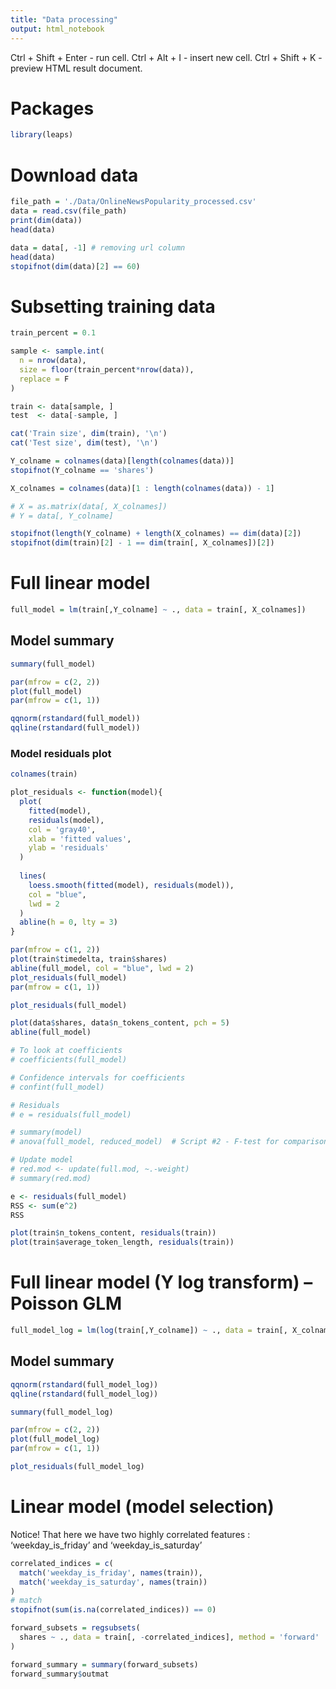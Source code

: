 ```yaml
---
title: "Data processing"
output: html_notebook
---
```


Ctrl + Shift + Enter - run cell.
Ctrl + Alt + I - insert new cell.
Ctrl + Shift + K - preview HTML result document.

# Packages
```r
library(leaps)
```


# Download data

```r
file_path = './Data/OnlineNewsPopularity_processed.csv'
data = read.csv(file_path)
print(dim(data))
head(data)
```

```r
data = data[, -1] # removing url column
head(data)
stopifnot(dim(data)[2] == 60)
```


# Subsetting training data

```r
train_percent = 0.1

sample <- sample.int(
  n = nrow(data), 
  size = floor(train_percent*nrow(data)), 
  replace = F
)

train <- data[sample, ]
test  <- data[-sample, ]

cat('Train size', dim(train), '\n')
cat('Test size', dim(test), '\n')
```
```r
Y_colname = colnames(data)[length(colnames(data))]
stopifnot(Y_colname == 'shares')

X_colnames = colnames(data)[1 : length(colnames(data)) - 1]

# X = as.matrix(data[, X_colnames])
# Y = data[, Y_colname]

stopifnot(length(Y_colname) + length(X_colnames) == dim(data)[2])
stopifnot(dim(train)[2] - 1 == dim(train[, X_colnames])[2])
```


# Full linear model

```r
full_model = lm(train[,Y_colname] ~ ., data = train[, X_colnames])
```


## Model summary
```r
summary(full_model)
```

```r
par(mfrow = c(2, 2))
plot(full_model)
par(mfrow = c(1, 1))
```

```r
qqnorm(rstandard(full_model))
qqline(rstandard(full_model))
```

### Model residuals plot

```r
colnames(train)
```
```r
plot_residuals <- function(model){
  plot(
    fitted(model),
    residuals(model),
    col = 'gray40',
    xlab = 'fitted values',
    ylab = 'residuals'
  )
  
  lines(
    loess.smooth(fitted(model), residuals(model)),
    col = "blue",
    lwd = 2
  )
  abline(h = 0, lty = 3)
}

par(mfrow = c(1, 2))
plot(train$timedelta, train$shares)
abline(full_model, col = "blue", lwd = 2)
plot_residuals(full_model)
par(mfrow = c(1, 1))
```

```r
plot_residuals(full_model)
```


```r
plot(data$shares, data$n_tokens_content, pch = 5)
abline(full_model)
```




```r
# To look at coefficients
# coefficients(full_model)

# Confidence intervals for coefficients
# confint(full_model)

# Residuals
# e = residuals(full_model)

# summary(model)
# anova(full_model, reduced_model)  # Script #2 - F-test for comparison of models

# Update model
# red.mod <- update(full.mod, ~.-weight)
# summary(red.mod)
```

```r
e <- residuals(full_model)
RSS <- sum(e^2)
RSS
```

```r
plot(train$n_tokens_content, residuals(train))
plot(train$average_token_length, residuals(train))
```







# Full linear model (Y log transform) -- Poisson GLM

```r
full_model_log = lm(log(train[,Y_colname]) ~ ., data = train[, X_colnames])
```

## Model summary

```r
qqnorm(rstandard(full_model_log))
qqline(rstandard(full_model_log))
```


```r
summary(full_model_log)
```


```r
par(mfrow = c(2, 2))
plot(full_model_log)
par(mfrow = c(1, 1))
```

```r
plot_residuals(full_model_log)
```



# Linear model (model selection)

Notice! That here we have two highly correlated features : 'weekday_is_friday' and 'weekday_is_saturday'

```r

correlated_indices = c(
  match('weekday_is_friday', names(train)),
  match('weekday_is_saturday', names(train))
)
# match
stopifnot(sum(is.na(correlated_indices)) == 0)

forward_subsets = regsubsets(
  shares ~ ., data = train[, -correlated_indices], method = 'forward'
)
```


```r
forward_summary = summary(forward_subsets)
forward_summary$outmat
```


